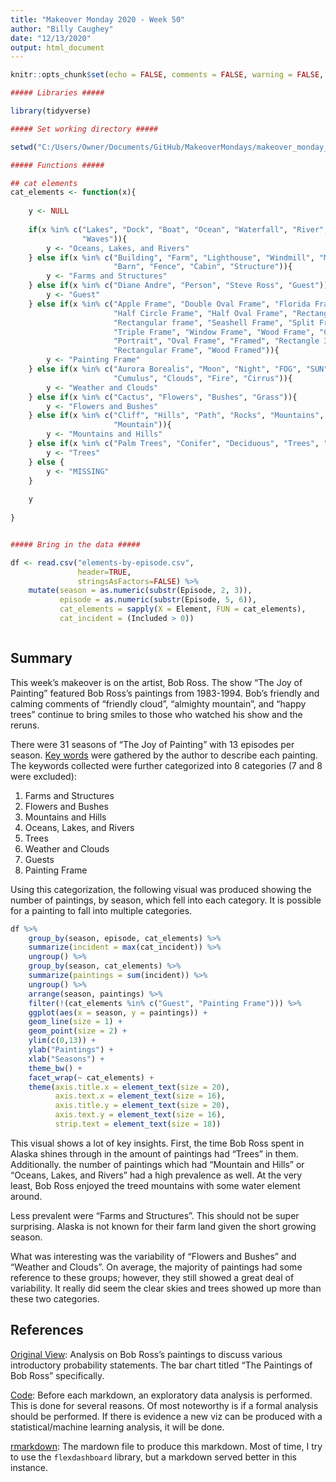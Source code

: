 ```yaml
---
title: "Makeover Monday 2020 - Week 50"
author: "Billy Caughey"
date: "12/13/2020"
output: html_document
---
```


```r
knitr::opts_chunk$set(echo = FALSE, comments = FALSE, warning = FALSE, message = FALSE)

##### Libraries #####

library(tidyverse)

##### Set working directory #####

setwd("C:/Users/Owner/Documents/GitHub/MakeoverMondays/makeover_monday_2020w50")

##### Functions #####

## cat elements
cat_elements <- function(x){
    
    y <- NULL
    
    if(x %in% c("Lakes", "Dock", "Boat", "Ocean", "Waterfall", "River", "Lake", "Beach", 
                "Waves")){
        y <- "Oceans, Lakes, and Rivers"
    } else if(x %in% c("Building", "Farm", "Lighthouse", "Windmill", "Mill", "Bridge", 
                       "Barn", "Fence", "Cabin", "Structure")){
        y <- "Farms and Structures"
    } else if(x %in% c("Diane Andre", "Person", "Steve Ross", "Guest")){
        y <- "Guest"
    } else if(x %in% c("Apple Frame", "Double Oval Frame", "Florida Frame", 
                       "Half Circle Frame", "Half Oval Frame", "Rectangular 3D Frame", 
                       "Rectangular frame", "Seashell Frame", "Split Frame", "Tomb Frame", 
                       "Triple Frame", "Window Frame", "Wood Frame", "Circle Frame", 
                       "Portrait", "Oval Frame", "Framed", "Rectangle 3D Frame", 
                       "Rectangular Frame", "Wood Framed")){
        y <- "Painting Frame"
    } else if(x %in% c("Aurora Borealis", "Moon", "Night", "FOG", "SUN", "Winter", "Snow", 
                       "Cumulus", "Clouds", "Fire", "Cirrus")){
        y <- "Weather and Clouds"
    } else if(x %in% c("Cactus", "Flowers", "Bushes", "Grass")){
        y <- "Flowers and Bushes"
    } else if(x %in% c("Cliff", "Hills", "Path", "Rocks", "Mountains", "Snowy Mountain", 
                       "Mountain")){
        y <- "Mountains and Hills"
    } else if(x %in% c("Palm Trees", "Conifer", "Deciduous", "Trees", "Tree")){
        y <- "Trees"
    } else {
        y <- "MISSING"
    }
    
    y
    
}


##### Bring in the data #####

df <- read.csv("elements-by-episode.csv", 
               header=TRUE, 
               stringsAsFactors=FALSE) %>%
    mutate(season = as.numeric(substr(Episode, 2, 3)),
           episode = as.numeric(substr(Episode, 5, 6)),
           cat_elements = sapply(X = Element, FUN = cat_elements),
           cat_incident = (Included > 0))



```

## Summary 

This week's makeover is on the artist, Bob Ross. The show "The Joy of Painting" featured Bob Ross's paintings from 1983-1994. Bob's friendly and calming comments of "friendly cloud", "almighty mountain", and "happy trees" continue to bring smiles to those who watched his show and the reruns.

There were 31 seasons of "The Joy of Painting" with 13 episodes per season. [Key words](https://fivethirtyeight.com/features/a-statistical-analysis-of-the-work-of-bob-ross/) were gathered by the author to describe each painting. The keywords collected were further categorized into 8 categories (7 and 8 were excluded):

1. Farms and Structures
2. Flowers and Bushes
3. Mountains and Hills
4. Oceans, Lakes, and Rivers
5. Trees
6. Weather and Clouds
7. Guests
8. Painting Frame

Using this categorization, the following visual was produced showing the number of paintings, by season, which fell into each category. It is possible for a painting to fall into multiple categories.

```r

df %>%
    group_by(season, episode, cat_elements) %>%
    summarize(incident = max(cat_incident)) %>%
    ungroup() %>%
    group_by(season, cat_elements) %>%
    summarize(paintings = sum(incident)) %>%
    ungroup() %>%
    arrange(season, paintings) %>%
    filter(!(cat_elements %in% c("Guest", "Painting Frame"))) %>%
    ggplot(aes(x = season, y = paintings)) +
    geom_line(size = 1) +
    geom_point(size = 2) +
    ylim(c(0,13)) +
    ylab("Paintings") +
    xlab("Seasons") +
    theme_bw() +
    facet_wrap(~ cat_elements) +
    theme(axis.title.x = element_text(size = 20),
          axis.text.x = element_text(size = 16),
          axis.title.y = element_text(size = 20),
          axis.text.y = element_text(size = 16),
          strip.text = element_text(size = 18)) 


```

This visual shows a lot of key insights. First, the time Bob Ross spent in Alaska shines through in the amount of paintings had "Trees" in them. Additionally. the number of paintings which had "Mountain and Hills" or "Oceans, Lakes, and Rivers" had a high prevalence as well. At the very least, Bob Ross enjoyed the treed mountains with some water element around.

Less prevalent were "Farms and Structures". This should not be super surprising. Alaska is not known for their farm land given the short growing season. 

What was interesting was the variability of "Flowers and Bushes" and "Weather and Clouds". On average, the majority of paintings had some reference to these groups; however, they still showed a great deal of variability. It really did seem the clear skies and trees showed up more than these two categories.

## References

[Original View](https://fivethirtyeight.com/features/a-statistical-analysis-of-the-work-of-bob-ross/): Analysis on Bob Ross's paintings to discuss various introductory probability statements. The bar chart titled "The Paintings of Bob Ross" specifically.

[Code](https://github.com/wcaughey1984/MakeoverMondays/blob/master/makeover_monday_2020w50/MM2020w50.R): Before each markdown, an exploratory data analysis is performed. This is done for several reasons. Of most noteworthy is if a formal analysis should be performed. If there is evidence a new viz can be produced with a statistical/machine learning analysis, it will be done.

[rmarkdown](https://github.com/wcaughey1984/MakeoverMondays/blob/master/makeover_monday_2020w50/MM2020w50_viz.rmd): The mardown file to produce this markdown. Most of time, I try to use the `flexdashboard` library, but a markdown served better in this instance.